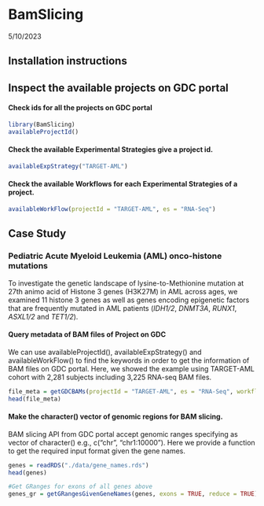 BamSlicing
================
5/10/2023

## Installation instructions

## Inspect the available projects on GDC portal

#### Check ids for all the projects on GDC portal

```r
library(BamSlicing)
availableProjectId()
```

#### Check the available Experimental Strategies give a project id.

```r
availableExpStrategy("TARGET-AML")
```

#### Check the available Workflows for each Experimental Strategies of a project.

```r
availableWorkFlow(projectId = "TARGET-AML", es = "RNA-Seq")
```

## Case Study

### Pediatric Acute Myeloid Leukemia (AML) onco-histone mutations
To investigate the genetic landscape of lysine-to-Methionine mutation at 27th animo acid of Histone 3 genes (H3K27M) in AML across ages, we examined 11 histone 3 genes as well as genes encoding epigenetic factors that are frequently mutated in AML patients (*IDH1/2*, *DNMT3A*, *RUNX1*, *ASXL1/2* and *TET1/2*). 

#### Query metadata of BAM files of Project on GDC
We can use availableProjectId(), availableExpStrategy() and availableWorkFlow() to find the keywords in order to get the information of BAM files on GDC portal. Here, we showed the example using TARGET-AML cohort with 2,281 subjects including 3,225 RNA-seq BAM files.

```r
file_meta = getGDCBAMs(projectId = "TARGET-AML", es = "RNA-Seq", workflow = "STAR 2-Pass Genome")
head(file_meta)
```

#### Make the character() vector of genomic regions for BAM slicing.
BAM slicing API from GDC portal accept genomic ranges specifying as vector of character() e.g., c("chr", "chr1:10000"). Here we provide a function to get the required input format given the gene names.

```r
genes = readRDS("./data/gene_names.rds")
head(genes)

#Get GRanges for exons of all genes above
genes_gr = getGRangesGivenGeneNames(genes, exons = TRUE, reduce = TRUE)

```
